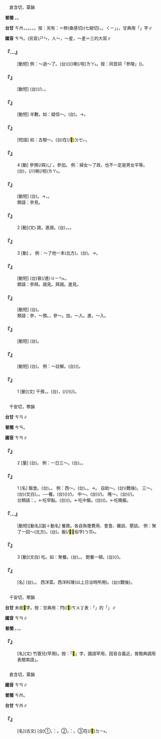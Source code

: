
=={{ruby|參|ㄘㄢ}}==

　倉含切，覃韻

'''普閩''' {{ruby|(文)|ㄘㆰ}}。{{ruby|(白)|ㄙㆩ}}。

'''台甘''' <rt>ㄘㆰ</rt>，{{ruby|參|ㄘㆰ}}{{ruby|謀|ㆠㆦˊ}}。{{ruby|(文)|ㄒㄧㆬ}}。{{ruby|(語)|ㄙㆰ}}。{{ruby|(語)|ㄑㄧㆰ}}，{{ruby|扯|ㄘㆤˋ}}{{ruby|參|ㄑㄧㆰ}}。按：另有：{{ruby|參|ㄙㆰˋ}}＝糝(桑感切){{ruby|。|ㄘㆰ˪}}(七紺切)，{{ruby|摻|ㄘㆰ˪}}{{ruby|鼓|ㄍㆦˋ}}。{{ruby|「|ㄑㄧㆬ}}<rt>ㄑㄧ</rt>」{{ruby|丌|ㆤ}}{{ruby|「|ㄑㄧㆬ}}」，甘典用「{{ruby|嵾|ㄘㄣ}}」字∥

'''國音''' <rt>ㄘㄢ</rt>。(另音)<rt>ㄕㄣ</rt>，人～，～星{{ruby|。|ㄘㄣ}}，～差{{ruby|。|ㄙㄢ}}＝三的大寫∥

    

==='''『{{ruby|參|ㄘㄢ}}…{{ruby|靈|ㄌㄧㄥˊ}}』'''===
: [動短] 例：～過～了。(台){{ruby|移|ㄧˊ}}{{ruby|柩|ㄍㄧㄨ˫}}({{ruby|棺|ㄍㄨㆩ}}{{ruby|材|ㄘㄚˊ}}){{ruby|以|ㄧˋ}}{{ruby|前|ㄐㄧㄥˊ}}{{ruby|親|ㄑㄧㄣ}}{{ruby|族|ㄗㆦㆶ ͘}}{{ruby|向|ㄏㄧㆲ˪}}{{ruby|棺|ㄍㄨㆩ}}{{ruby|柴|ㄘㄚˊ}}{{ruby|行|ㄍㄧㆩˊ}}{{ruby|禮|ㄌㆤˋ}}({{ruby|伴|ㄆㄨㆩ˫}}{{ruby|樂|ㆣㄚㆶ ͘}})喇(/啦)<rt>ㄌㄚ˪</rt>。按：同音詞「參陵」({{ruby|去|ㄎㄧ˪}}{{ruby|寺|ㄒㄧ˫}}{{ruby|內|ㄌㄞ˫}}{{ruby|行|ㄏㄧㄥˊ}}{{ruby|香|ㄏㄧㆧ/ㄏㄧㆫ}})。
    

==='''『{{ruby|參|ㄘㄢ}}{{ruby|觀|ㄍㄨㄢ}}』'''===
: [動短] (台){{ruby|去|ㄎㄧ˪}}{{ruby|實|ㄒㄧㆵ ͘}}{{ruby|地|ㄉㄨㆤ˫/ㄉㆤ˫}}(/{{ruby|現|ㄏㄧㄢ˫}}{{ruby|場|ㄉㄧㆧˊ/ㄉㄧㆫˊ}}){{ruby|觀|ㄍㄨㄢ}}{{ruby|察|ㄘㄚㆵ}}{{ruby|各|ㄍㆦㆶ}}{{ruby|種|ㄐㄧㆲˋ}}{{ruby|施|ㄒㄧ}}{{ruby|設|ㄒㄧㄚㆵ}}{{ruby|事|ㄙㄨ˫}}{{ruby|業|ㆣㄧㄚㆴ ͘}}、{{ruby|名|ㆠㄧㄥˊ}}{{ruby|勝|ㄒㄧㄥ˪}}{{ruby|等|ㄉㄧㄥˋ}}。
    

==='''『{{ruby|參|ㄘㄢ}}{{ruby|半|ㄅㄢˋ}}』'''===
: [動短] 半數。如：疑信～。(台){{ruby|懷|ㄏㄨㄞˊ}}{{ruby|疑|ㆣㄧˊ}}{{ruby|及|ㄍㄚㆴ}}{{ruby|相|ㄒㄧㆲ}}{{ruby|信|ㄒㄧㄣ˪}}{{ruby|一|ㄐㄧㆵ ͘}}{{ruby|半|ㄅㄨㆩ˪}}{{ruby|一|ㄐㄧㆵ ͘}}{{ruby|半|ㄅㄨㆩ˪}}。→{{ruby|半|ㄅㄨㄢ˪}}{{ruby|信|ㄒㄧㄣ˪}}{{ruby|半|ㄅㄨㄢ˪}}{{ruby|疑|ㆣㄧˊ}}。
    

==='''『{{ruby|參|ㄘㄢ}}{{ruby|天|ㄊㄧㄢ}}』'''===
: [短語] 如：古樹～。(台){{ruby|老|ㄌㄠ˫}}{{ruby|樹|ㄑㄧㄨ˫}}{{ruby|高|ㄍㄨㄢˊ}}{{ruby|<mark>&#xffa42;</mark>|ㄍㄚㆷ}}在(/<mark>&#xf9549;</mark>)<rt>ㄉㆤㆷ</rt>{{ruby|<mark>&#xffa49;</mark>|ㆠㆤㆷ/ㆠㄨㆤㆷ}}{{ruby|拄|ㄉㄨˋ}}{{ruby|著|ㄉㄧㄜㆷ ͘}}{{ruby|天|ㄊㆪ}}。
    

==='''『{{ruby|參|ㄘㄢ}}』'''===
:4  [動] 參預(/與)<rt>ㄩˋ</rt>。參加。 例：婦女～了政，也不一定是男女平等。(台){{ruby|婦|ㄏㄨ˫}}{{ruby|女|ㄌㄧˋ/ㄌㄨˋ}}{{ruby|人|ㄌㄤˊ}}{{ruby|有|ㄨ˫}}{{ruby|參|ㄘㆰ}}{{ruby|加|ㄍㄚ}}{{ruby|政|ㄐㄧㄥ˪}}{{ruby|治|ㄉㄧ˫}}{{ruby|做|ㄗㄨㆤ˪/ㄗㄜ˪}}{{ruby|官|ㄍㄨㆩ}}，{{ruby|亦|ㄧㄚㆷ ͘}}{{ruby|無|ㆠㄜˊ}}{{ruby|一|ㄧㆵ}}{{ruby|定|ㄉㄧㄥ˫}}{{ruby|著|ㄉㄧㄜㆷ}}(/{{ruby|都|ㄉㄜ˫}}/{{ruby|就|ㄐㄧㄨ˫}}){{ruby|是|ㄒㄧ˫}}{{ruby|講|ㄍㆲˋ}}{{ruby|→|ㄍㆲ}}{{ruby|男|ㄌㆰˊ}}{{ruby|女|ㄌㄧˋ/ㄌㄨˋ}}{{ruby|平|ㄅㄧㄥˊ}}{{ruby|等|ㄉㄧㄥˋ}}喇(/啦)<rt>ㄌㄚ˪</rt>。
    

==='''『{{ruby|參|ㄘㄢ}}{{ruby|拜|ㄅㄞˋ}}』'''===
: [動短] (台){{ruby|照|ㄐㄧㄠ˪}}{{ruby|禮|ㄌㆤˋ}}{{ruby|數|ㄙㆦ˪}}{{ruby|進|ㄐㄧㄣ˪}}{{ruby|謁|ㄧㄚㆵ}}。→{{ruby|去|ㄎㄧ˪}}{{ruby|見|ㄍㆪ˪}}{{ruby|上|ㄒㄧㆲ˫}}{{ruby|司|ㄒㄧ}}，{{ruby|長|ㄉㄧㆲˋ}}{{ruby|輩|ㄅㄨㆤ˪}}{{ruby|丌|ㆤ}}{{ruby|人|ㄌㄤˊ}}。
:類語：參見。
:
    

==='''『{{ruby|參|ㄘㄢ}}』'''===
:2  [動](文) 謁，進謁。(台){{ruby|進|ㄐㄧㄣ˪}}{{ruby|見|ㄍㄧㄢ˪}}，{{ruby|謁|ㄧㄚㆵ}}{{ruby|見|ㄍㄧㄢ˪}}。{{ruby|見|ㄍㆪ˪}}{{ruby|高|ㄍㄜ}}{{ruby|貴|ㄍㄨㄧ˪}}{{ruby|丌|ㆤ}}{{ruby|人|ㄌㄤˊ}}。
    

==='''『{{ruby|參|ㄘㄢ}}』'''===
:3  [動] {{ruby|彈|ㄊㄢˊ}}{{ruby|劾|ㄏㄜˊ}}。 例：～了他一本(北方)。(台){{ruby|寫|ㄒㄧㄚˋ}}{{ruby|奏|ㄗㄠ˪}}{{ruby|本|ㄅㄨㄣˋ}}{{ruby|告|ㄍㄜ˪}}{{ruby|同|ㄉㆲˊ}}{{ruby|僚|ㄌㄧㄠˊ}}{{ruby|官|ㄍㄨㆩ}}。→{{ruby|向|ㄏㄧㆲ˪}}{{ruby|上|ㄒㄧㆲ˫}}{{ruby|司|ㄒㄧ}}{{ruby|奏|ㄗㄠ˪}}{{ruby|同|ㄉㆲˊ}}{{ruby|事|ㄙㄨ˫}}{{ruby|丌|ㆤ}}{{ruby|歹|ㄆㄞˋ/ㄆㆮˋ}}{{ruby|話|ㄨㆤ˫}}。
    

==='''『{{ruby|參|ㄘㄢ}}{{ruby|見|ㄐㄧㄢˋ}}』'''===
: [動短] (台){{ruby|入|ㆢㄧㆴ ͘/ㄌㄧㆴ ͘}}{{ruby|內|ㄌㄞ˫}}晉(/進)<rt>ㄐㄧㄣ˪</rt>{{ruby|見|ㄍㄧㄢ˪}}{{ruby|拜|ㄅㄞ˪}}{{ruby|謁|ㄧㄚㆵ}}。
:類語：參拜。謁見。拜謁。進見。
:
    

==='''『{{ruby|參|ㄘㄢ}}{{ruby|戰|ㄓㄢˋ}}』'''===
: [動短] (台){{ruby|加|ㄍㄚ}}{{ruby|入|ㆢㄧㆴ ͘/ㄌㄧㆴ ͘}}{{ruby|戰|ㄐㄧㄢ˪}}{{ruby|爭|ㄐㄧㄥ}}{{ruby|集|ㄐㄧㆴ ͘}}{{ruby|團|ㄊㄨㄢˊ}}{{ruby|丌|ㆤ}}{{ruby|一|ㄧㆵ}}{{ruby|方|ㄏㆲ}}。
:類語：參，～預。{{ruby|與|ㄩˋ}}，參～。加，～入。進，～入。
:
    

==='''『{{ruby|參|ㄘㄢ}}{{ruby|考|ㄎㄠˇ}}』'''===
: [動短] (台){{ruby|收|ㄒㄧㄨ}}{{ruby|集|ㄐㄧㆴ ͘}}{{ruby|相|ㄒㄧㆲ}}{{ruby|關|ㄍㄨㄢ}}{{ruby|丌|ㆤ}}{{ruby|資|ㄗㄨ}}{{ruby|料|ㄌㄧㄠ˫}}{{ruby|來|ㄌㄞˊ}}{{ruby|資|ㄗㄨ}}{{ruby|助|ㄗㆦ˫}}{{ruby|研|ㆣㄧㄢˋ}}{{ruby|究|ㄍㄧㄨ˪}}。
    

==='''『{{ruby|參|ㄘㄢ}}{{ruby|看|ㄎㄢˋ}}』'''===
: [動短] (台){{ruby|參|ㄘㆰ}}{{ruby|照|ㄐㄧㄠ˪}}。 例：～註解。(台){{ruby|請|ㄑㄧㆩˋ}}{{ruby|參|ㄘㆰ}}{{ruby|照|ㄐㄧㄠ˪}}({{ruby|參|ㄘㆰ}}{{ruby|考|ㄎㄜˋ}}){{ruby|註|ㄗㄨ˪}}{{ruby|解|ㄍㄞˋ}}{{ruby|所|ㄙㆦˋ}}{{ruby|記|ㄍㄧ˪}}{{ruby|有|ㄧㄨˋ}}{{ruby|關|ㄍㄨㄢ}}{{ruby|丌|ㆤ}}{{ruby|補|ㄅㆦˋ}}{{ruby|充|ㄑㄧㆲ}}{{ruby|丌|ㆤ}}{{ruby|註|ㄗㄨ˪}}。
    

==='''『{{ruby|參|ㄘㄢ}}』'''===
:1  [動](文) 干預，{{ruby|間|ㄐㄧㄢˋ}}{{ruby|廁|ㄘㄜˋ}}。(台){{ruby|干|ㄍㄢ}}{{ruby|涉|ㄒㄧㄚㆴ ͘}}，{{ruby|插|ㄘㄚㆴ}}(/{{ruby|插|ㄘㄚㆴ}}{{ruby|載|ㄉㄞ˫}}(/{{ruby|戴|ㄉㄞ˪}}){{ruby|事|ㄐㄧ˪}}(/{{ruby|事|ㄉㄞ˫}}{{ruby|情|ㄐㄧ˪}})。
    

=={{ruby|餐|ㄘㄢ}}==

　千安切，寒韻

'''台甘''' <rt>ㄘㄢ</rt>∥

'''普閩''' <rt>ㄘㄢ</rt>。

'''國音''' <rt>ㄘㄢ</rt>∥

    

==='''『{{ruby|餐|ㄘㄢ}}』'''===
:2  [量] (台){{ruby|頓|ㄉㆭ˪}}。 例：一日三～。(台){{ruby|一|ㄐㄧㆵ ͘}}{{ruby|日|ㆢㄧㆵ ͘/ㄌㄧㆵ ͘}}{{ruby|三|ㄙㆩ}}{{ruby|頓|ㄉㆭ˪}}{{ruby|<mark>&#xffad1;</mark>|ㄅㆭ˫}}。{{ruby|一|ㄐㄧㆵ ͘}}{{ruby|日|ㆢㄧㆵ ͘/ㄌㄧㆵ ͘}}{{ruby|食|ㄐㄧㄚㆷ ͘}}{{ruby|三|ㄙㆩ}}{{ruby|頓|ㄉㆭ˪}}。
    

==='''『{{ruby|餐|ㄘㄢ}}』'''===
:1  [名] 飯食。(台){{ruby|飯|ㄅㆭ˫}}。{{ruby|食|ㄐㄧㄚㆷ ͘}}。 例：西～。(台){{ruby|西|ㄙㆤ}}{{ruby|洋|ㄧㆧˊ/ㄧㆫˊ}}{{ruby|食|ㄐㄧㄚㆷ ͘}}。{{ruby|西|ㄙㆤ}}{{ruby|洋|ㄧㆧˊ/ㄧㆫˊ}}{{ruby|料|ㄌㄧㄠ˫}}{{ruby|理|ㄌㄧˋ}}。→{{ruby|西|ㄙㆤ}}{{ruby|餐|ㄘㄢ}}。 自助～。(台){{ruby|自|ㄗㄨ˫}}{{ruby|助|ㄗㆦ˫}}{{ruby|餐|ㄘㄢ}}(戰後)。 三～。(台){{ruby|三|ㄙㆰ}}{{ruby|餐|ㄘㄢ}}(文白)。{{ruby|三|ㄙㆩ}}{{ruby|頓|ㄉㆭ˪}}{{ruby|<mark>&#xffad1;</mark>|ㄅㆭ˫}}。──{{ruby|早|ㄗㄠˇ}}餐。(台){{ruby|早|ㄗㄚˋ}}({{ruby|早|ㄗㄚˋ}}{{ruby|起|ㄎㄧˋ}}){{ruby|<mark>&#xffad1;</mark>|ㄅㆭ˫}}(/{{ruby|早|ㄗㄚˋ}}{{ruby|起|ㄎㄧˋ}})。 中～。(台){{ruby|中|ㄉㄧㆲ}}{{ruby|晝|ㄉㄠ˪}}(/{{ruby|中|ㄉㄧㆲ}}{{ruby|晝|ㄉㄠ˪}}{{ruby|飯|ㄅㆭ˫}})。 晚～。(台){{ruby|暗|ㆰ˪}}{{ruby|<mark>&#xffad1;</mark>|ㄅㆭ˫}}(/{{ruby|頓|ㄉㆭ˪}})。
:台類語：{{ruby|食|ㄐㄧㄚㆷ ͘}}{{ruby|早|ㄗㄚˋ}}{{ruby|起|ㄎㄧˋ}}。←吃早點。(台){{ruby|食|ㄐㄧㄚㆷ ͘}}({{ruby|中|ㄉㄧㆲ}}){{ruby|晝|ㄉㄠ˪}}。←吃中飯。(台){{ruby|食|ㄐㄧㄚㆷ ͘}}{{ruby|暗|ㆰ˪}}({{ruby|飯|ㄅㆭ˫}})。←吃晚飯。
:
    

==='''『{{ruby|聚|ㄐㄩˋ}}…{{ruby|餐|ㄘㄢ}}』'''===
: [動短][動名][副＋動名] 餐敘。各自負擔費用、會食、雜談、懇談。 例：聚了一回～(北方)。(台){{ruby|聚|ㄗㄨ˫}}{{ruby|餐|ㄘㄢ}}{{ruby|一|ㄐㄧㆵ ͘}}{{ruby|擺|ㄅㄞˋ}}。{{ruby|做|ㄗㄨㆤ˪/ㄗㄜ˪}}{{ruby|伙|ㄏㆤˋ/ㄏㄨㆤˋ/ㄏㄜˋ}}{{ruby|食|ㄐㄧㄚㆷ ͘}}{{ruby|一|ㄐㄧㆵ ͘}}{{ruby|擺|ㄅㄞˋ}}飯(/<mark>&#xffad1;</mark>：俗字)<rt>ㄅㆭ˫</rt>。
    

==='''『{{ruby|餐|ㄘㄢ}}』'''===
:3  [動](文白) 吃。如：聚餐。(台){{ruby|會|ㄏㄨㆤ˫}}{{ruby|食|ㄒㄧㆵ ͘}}。{{ruby|做|ㄗㄨㆤ˪/ㄗㄜ˪}}{{ruby|伙|ㄏㆤˋ/ㄏㄨㆤˋ/ㄏㄜˋ}}{{ruby|食|ㄐㄧㄚㆷ ͘}}{{ruby|<mark>&#xffad1;</mark>|ㄅㆭ˫}}。 飽餐一頓。(台){{ruby|食|ㄐㄧㄚㆷ ͘}}{{ruby|一|ㄐㄧㆵ ͘}}{{ruby|頓|ㄉㆭ˪}}(/{{ruby|困|ㄎㄨㄣ˪}}){{ruby|飽|ㄅㄚˋ}}。
    

==='''『{{ruby|西|ㄒㄧ}}{{ruby|餐|ㄘㄢ}}』'''===
: [名] (台){{ruby|西|ㄙㆤ}}{{ruby|洋|ㄧㆧˊ/ㄧㆫˊ}}{{ruby|食|ㄐㄧㄚㆷ ͘}}。{{ruby|西|ㄙㆤ}}{{ruby|洋|ㄧㆧˊ/ㄧㆫˊ}}{{ruby|式|ㄒㄧㆵ}}{{ruby|丌|ㆤ}}{{ruby|<mark>&#xffad1;</mark>|ㄅㆭ˫}}{{ruby|菜|ㄘㄞ˪}}。 西洋菜。西洋料理(以上日治時所用)。(台){{ruby|西|ㄙㆤ}}{{ruby|餐|ㄘㄢ}}(戰後)。
    

=={{ruby|<mark>&#xffe60;</mark>|ㄘㄢ}}==

　千安切，寒韻

'''台甘''' 未收<mark>&#xffe60;</mark>字。按：甘典用：閂(/<mark>&#xf9f7e;</mark>)<rt>ㄘㄨㆩ</rt>表：「{{ruby|<mark>&#xffe60;</mark>|ㄘㄨㆩ}}{{ruby|刺|ㄑㄧ˪}}」的「{{ruby|<mark>&#xffe60;</mark>|ㄘㄨㆩ}}」∥

'''國音''' <rt>ㄘㄢ</rt>∥

'''普閩''' {{ruby|(文)|ㄘㄢ}}。{{ruby|(白)|ㄘㄨㆩ}}，{{ruby|<mark>&#xffe60;</mark>|ㄘㄨㆩ}}{{ruby|刺|ㄑㄧ˪}}。

    

==='''『{{ruby|<mark>&#xffe60;</mark>|ㄘㄢ}}』'''===
: [名](文) 竹簽兒(罕用)。按：「<mark>&#xffe60;</mark>」字，國語罕用，因音合義近，普閩典調用表閩南語{{ruby|「|ㄘㄨㆩ}}」。
    

=={{ruby|驂|ㄘㄢ}}==

　倉含切，覃韻

'''國音''' <rt>ㄘㄢ</rt>∥

'''普閩''' <rt>ㄘㆰ</rt>。

'''台甘''' <rt>ㄘㆰ</rt>∥

    

==='''『{{ruby|驂|ㄘㄢ}}』'''===
: [名](古文) (台)①{{ruby|一|ㄐㄧㆵ ͘}}{{ruby|隻|ㄐㄧㄚㆷ}}{{ruby|車|ㄑㄧㄚ}}{{ruby|駕|ㄍㄚ˪}}{{ruby|三|ㄙㆩ}}{{ruby|匹|ㄆㄧㆵ}}{{ruby|馬|ㆠㆤˋ}}，{{ruby|叫|ㄍㄧㄜ˪}}{{ruby|作|ㄗㄜ˪}}：{{ruby|驂|ㄘㆰ}}。②{{ruby|三|ㄙㆩ}}{{ruby|隻|ㄐㄧㄚㆷ}}{{ruby|馬|ㆠㆤˋ}}{{ruby|拖|ㄊㄨㄚ}}{{ruby|丌|ㆤ}}{{ruby|馬|ㆠㆤˋ}}{{ruby|車|ㄑㄧㄚ}}{{ruby|兩|ㄋㆭ˫}}{{ruby|旁|ㄅㄧㄥˊ}}{{ruby|丌|ㆤ}}{{ruby|馬|ㆠㆤˋ}}，{{ruby|叫|ㄍㄧㄜ˪}}{{ruby|作|ㄗㄜ˪}}：{{ruby|驂|ㄘㆰ}}。③{{ruby|陪|ㄅㄨㆤˊ}}{{ruby|坐|ㄗㄜ˫/ㄗㆤ˫}}在(/<mark>&#xf9853;</mark>)<rt>ㄉㄧ˫</rt>{{ruby|馬|ㆠㆤˋ}}{{ruby|車|ㄑㄧㄚ}}{{ruby|頂|ㄉㄧㄥˋ}}{{ruby|右|ㄧㄨ˫}}{{ruby|邊|ㄅㄧㄢ/ㄅㆪ}}{{ruby|正|ㄐㄧㆩ˪}}{{ruby|爿|ㄅㄧㄥˊ}}{{ruby|丌|ㆤ}}{{ruby|人|ㄌㄤˊ}}。
    
